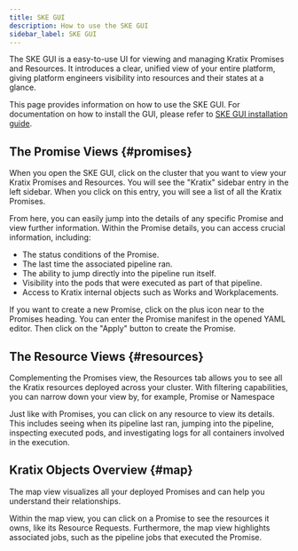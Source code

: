 ```yaml
---
title: SKE GUI
description: How to use the SKE GUI
sidebar_label: SKE GUI
---
```


The SKE GUI is a easy-to-use UI for viewing and managing Kratix Promises and Resources.
It introduces a clear, unified view of your entire platform, giving platform engineers visibility into resources and their states at a glance.

This page provides information on how to use the SKE GUI. For documentation on how to install the GUI, please refer to [SKE GUI installation guide](../installing-ske/ske-gui).

## The Promise Views {#promises}

When you open the SKE GUI, click on the cluster that you want to view your Kratix Promises and Resources. You
will see the "Kratix" sidebar entry in the left sidebar. When you click on this entry, you will see a list of all
the Kratix Promises.

From here, you can easily jump into the details of any specific Promise and view further information.
Within the Promise details, you can access crucial information, including:
* The status conditions of the Promise.
* The last time the associated pipeline ran.
* The ability to jump directly into the pipeline run itself.
* Visibility into the pods that were executed as part of that pipeline.
* Access to Kratix internal objects such as Works and Workplacements.

If you want to create a new Promise, click on the plus icon near to the Promises heading. You can enter the Promise
manifest in the opened YAML editor. Then click on the "Apply" button to create the Promise.

## The Resource Views {#resources}

Complementing the Promises view, the Resources tab allows you to see all the Kratix resources deployed across your cluster.
With filtering capabilities, you can narrow down your view by, for example, Promise or Namespace

Just like with Promises, you can click on any resource to view its details.
This includes seeing when its pipeline last ran, jumping into the pipeline, inspecting executed pods, and investigating
logs for all containers involved in the execution.

## Kratix Objects Overview {#map}

The map view visualizes all your deployed Promises and can help you understand their relationships.

Within the map view, you can click on a Promise to see the resources it owns, like its Resource Requests.
Furthermore, the map view highlights associated jobs, such as the pipeline jobs that executed the Promise.
